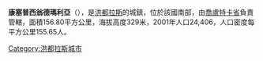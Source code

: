'''康塞普西翁德瑪利亞'''（{{lang-es|Concepción de María}}），是[[洪都拉斯|洪都拉斯]]的城鎮，位於該國南部，由[[喬盧特卡省|喬盧特卡省]]負責管轄，面積156.80平方公里，海拔高度329米，2001年人口24,406，人口密度每平方公里155.65人。

{{coord|13|13|0|N|87|0|0|W|type:adm2nd_region:HN_source:nlwiki|display=title}}

{{Honduras-geo-stub}}
[[Category:洪都拉斯城市|Category:洪都拉斯城市]]